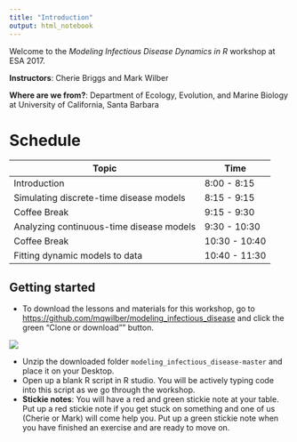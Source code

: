 ```yaml
---
title: "Introduction"
output: html_notebook
---
```


Welcome to the *Modeling Infectious Disease Dynamics in R* workshop at ESA 2017. 

**Instructors**: Cherie Briggs and Mark Wilber

**Where are we from?**: Department of Ecology, Evolution, and Marine Biology at University of California, Santa Barbara

# Schedule

| **Topic** | **Time**  |
|-----------|-----------|
| Introduction | 8:00 - 8:15 |
| Simulating discrete-time disease models | 8:15 - 9:15 |
| Coffee Break | 9:15 - 9:30 |
| Analyzing continuous-time disease models | 9:30 - 10:30 |
| Coffee Break | 10:30 - 10:40 |
| Fitting dynamic models to data | 10:40 - 11:30 |

## Getting started

- To download the lessons and materials for this workshop, go to [https://github.com/mqwilber/modeling_infectious_disease](https://github.com/mqwilber/modeling_infectious_disease) and click the green "Clone or download"" button.

![](images/download.png)

- Unzip the downloaded folder `modeling_infectious_disease-master` and place it on your Desktop.
- Open up a blank R script in R studio.  You will be actively typing code into this script as we go through the workshop.
- **Stickie notes**: You will have a red and green stickie note at your table.  Put up a red stickie note if you get stuck on something and one of us (Cherie or Mark) will come help you.  Put up a green stickie note when you have finished an exercise and are ready to move on.

